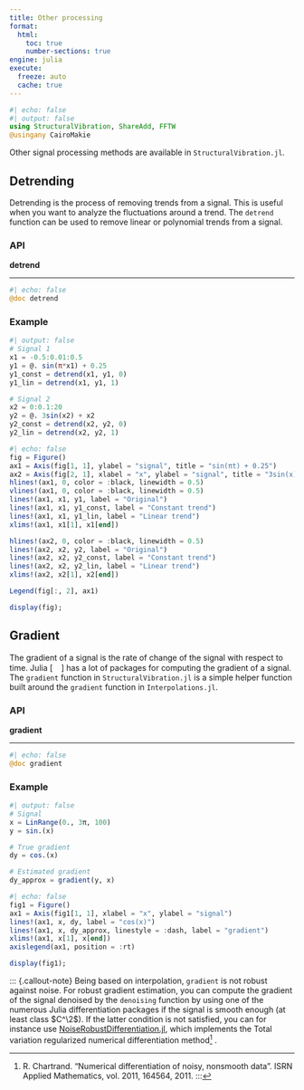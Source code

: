 ```yaml
---
title: Other processing
format:
  html:
    toc: true
    number-sections: true
engine: julia
execute:
  freeze: auto
  cache: true
---
```


```julia
#| echo: false
#| output: false
using StructuralVibration, ShareAdd, FFTW
@usingany CairoMakie
```

Other signal processing methods are available in `StructuralVibration.jl`.

## Detrending

Detrending is the process of removing trends from a signal. This is useful when you want to analyze the fluctuations around a trend. The `detrend` function can be used to remove linear or polynomial trends from a signal.

### API

::: {.api}
**detrend**

---
```julia
#| echo: false
@doc detrend
```
:::

### Example
```julia
#| output: false
# Signal 1
x1 = -0.5:0.01:0.5
y1 = @. sin(π*x1) + 0.25
y1_const = detrend(x1, y1, 0)
y1_lin = detrend(x1, y1, 1)

# Signal 2
x2 = 0:0.1:20
y2 = @. 3sin(x2) + x2
y2_const = detrend(x2, y2, 0)
y2_lin = detrend(x2, y2, 1)
```

```julia
#| echo: false
fig = Figure()
ax1 = Axis(fig[1, 1], ylabel = "signal", title = "sin(πt) + 0.25")
ax2 = Axis(fig[2, 1], xlabel = "x", ylabel = "signal", title = "3sin(x) + x")
hlines!(ax1, 0, color = :black, linewidth = 0.5)
vlines!(ax1, 0, color = :black, linewidth = 0.5)
lines!(ax1, x1, y1, label = "Original")
lines!(ax1, x1, y1_const, label = "Constant trend")
lines!(ax1, x1, y1_lin, label = "Linear trend")
xlims!(ax1, x1[1], x1[end])

hlines!(ax2, 0, color = :black, linewidth = 0.5)
lines!(ax2, x2, y2, label = "Original")
lines!(ax2, x2, y2_const, label = "Constant trend")
lines!(ax2, x2, y2_lin, label = "Linear trend")
xlims!(ax2, x2[1], x2[end])

Legend(fig[:, 2], ax1)

display(fig);
```

## Gradient

The gradient of a signal is the rate of change of the signal with respect to time. Julia [![](/assets/logo/julia.svg){width=4mm}] has a lot of packages for computing the gradient of a signal. The `gradient` function in `StructuralVibration.jl` is a simple helper function built around the `gradient` function in `Interpolations.jl`.

### API

::: {.api}
**gradient**

---
```julia
#| echo: false
@doc gradient
```
:::

### Example
```julia
#| output: false
# Signal
x = LinRange(0., 3π, 100)
y = sin.(x)

# True gradient
dy = cos.(x)

# Estimated gradient
dy_approx = gradient(y, x)
```

```julia
#| echo: false
fig1 = Figure()
ax1 = Axis(fig1[1, 1], xlabel = "x", ylabel = "signal")
lines!(ax1, x, dy, label = "cos(x)")
lines!(ax1, x, dy_approx, linestyle = :dash, label = "gradient")
xlims!(ax1, x[1], x[end])
axislegend(ax1, position = :rt)

display(fig1);
```

::: {.callout-note}
Being based on interpolation, `gradient` is not robust against noise. For robust gradient estimation, you can compute the gradient of the signal denoised by the `denoising` function by using one of the numerous Julia differentiation packages if the signal is smooth enough (at least class $C^\2$). If the latter condition is not satisfied, you can for instance use [NoiseRobustDifferentiation.jl](https://adrianhill.de/NoiseRobustDifferentiation.jl/stable/), which implements the Total variation regularized numerical differentiation method[^1] .

[^1]: R. Chartrand. "Numerical differentiation of noisy, nonsmooth data". ISRN Applied Mathematics, vol. 2011, 164564, 2011.
:::